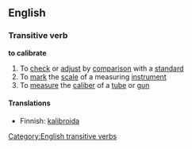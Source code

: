 ==English==
===Transitive verb===
'''to calibrate'''
#To [[check]] or [[adjust]] by [[comparison]] with a [[standard]]
#To [[mark]] the [[scale]] of a measuring [[instrument]]
#To [[measure]] the [[caliber]] of a [[tube]] or [[gun]]
====Translations====
*Finnish: [[kalibroida]]
[[Category:English transitive verbs]]